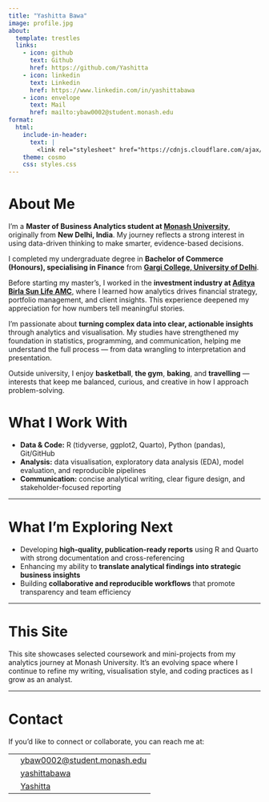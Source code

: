 ```yaml
---
title: "Yashitta Bawa"
image: profile.jpg
about:
  template: trestles
  links:
    - icon: github
      text: Github
      href: https://github.com/Yashitta
    - icon: linkedin
      text: Linkedin
      href: https://www.linkedin.com/in/yashittabawa
    - icon: envelope
      text: Mail
      href: mailto:ybaw0002@student.monash.edu
format:
  html:
    include-in-header:
      text: |
        <link rel="stylesheet" href="https://cdnjs.cloudflare.com/ajax/libs/font-awesome/6.5.0/css/all.min.css">
    theme: cosmo
    css: styles.css
---
```


# About Me 

I’m a **Master of Business Analytics student at [Monash University](https://www.monash.edu)**, originally from **New Delhi, India**. My journey reflects a strong interest in using data-driven thinking to make smarter, evidence-based decisions.  

I completed my undergraduate degree in **Bachelor of Commerce (Honours), specialising in Finance** from **[Gargi College, University of Delhi](https://www.gargicollege.in)**.  

Before starting my master’s, I worked in the **investment industry at [Aditya Birla Sun Life AMC](https://mutualfund.adityabirlacapital.com)**, where I learned how analytics drives financial strategy, portfolio management, and client insights. This experience deepened my appreciation for how numbers tell meaningful stories.  

I’m passionate about **turning complex data into clear, actionable insights** through analytics and visualisation. My studies have strengthened my foundation in statistics, programming, and communication, helping me understand the full process — from data wrangling to interpretation and presentation.  

Outside university, I enjoy **basketball**, **the gym**, **baking**, and **travelling** — interests that keep me balanced, curious, and creative in how I approach problem-solving.  

::: {.full-below}
# What I Work With

- **Data & Code:** R (tidyverse, ggplot2, Quarto), Python (pandas), Git/GitHub  
- **Analysis:** data visualisation, exploratory data analysis (EDA), model evaluation, and reproducible pipelines  
- **Communication:** concise analytical writing, clear figure design, and stakeholder-focused reporting  

---

# What I’m Exploring Next

- Developing **high-quality, publication-ready reports** using R and Quarto with strong documentation and cross-referencing  
- Enhancing my ability to **translate analytical findings into strategic business insights**  
- Building **collaborative and reproducible workflows** that promote transparency and team efficiency  

---

# This Site

This site showcases selected coursework and mini-projects from my analytics journey at Monash University. It’s an evolving space where I continue to refine my writing, visualisation style, and coding practices as I grow as an analyst.  

---

# Contact

If you’d like to connect or collaborate, you can reach me at:

<table class="contact-table">
  <tr>
    <td><i class="fa-solid fa-envelope"></i></td>
    <td><a href="mailto:ybaw0002@student.monash.edu">ybaw0002@student.monash.edu</a></td>
  </tr>
  <tr>
    <td><i class="fa-brands fa-linkedin"></i></td>
    <td><a href="https://www.linkedin.com/in/yashittabawa/">yashittabawa</a></td>
  </tr>
  <tr>
    <td><i class="fa-brands fa-github"></i></td>
    <td><a href="https://github.com/YashittaBawa">Yashitta</a></td>
  </tr>
</table>

:::